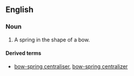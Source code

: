==English==

===Noun===
{{en-noun|sg=[[bow]] [[spring]]}}

# A spring in the shape of a bow.

====Derived terms====
* [[bow-spring centraliser]], [[bow-spring centralizer]]